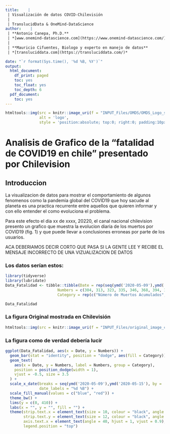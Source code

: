 ```yaml
---
title:    | 
 | Visualización de datos COVID-Chilevisión
 |
 | TranslucidData & OneMind-DataScience
author:    | 
 | **Antonio Canepa, Ph.D.**
 | *[www.onemind-datascience.com](https://www.onemind-datascience.com/)*
 |
 | **Mauricio Cifuentes, Biologo y experto en manejo de datos**
 | *[transluciddata.com](https://transluciddata.com/)*

date: "`r format(Sys.time(), '%d %B, %Y')`"
output:
  html_document:
    df_print: paged
    toc: yes
    toc_float: yes
    toc_depth: 6
  pdf_document:
    toc: yes
---
```

```r
htmltools::img(src = knitr::image_uri(f = "INPUT_Files/OMDS/OMDS_Logo_small.png"), 
               alt = 'logo', 
               style = 'position:absolute; top:0; right:0; padding:10px;')
```

# Analisis de Grafico de la "fatalidad de COVID19 en chile" presentado por Chilevision
## Introduccion
La visualizacion de datos para mostrar el comportamiento de algunos fenomenos como la pandemia global del COVID19 que hoy sacude al planeta es una practica recurrente entre aquellos que quieren informar y  con ello entender el como evoluciona el problema.

Para este efecto el dia xx de xxxx, 20220, el canal nacional chilevision presento un grafico que muestra la evolucion diaria de los muertos por COVID19 (fig. 1) y que puede llevar a conclusiones erroneas por parte de los usuarios. 

ACA DEBERIAMOS DECIR CORTO QUE PASA SI LA GENTE LEE Y RECIBE EL MENSAJE INCORRECTO DE UNA VIZUALIZACION DE DATOS

### Los datos serían estos:

```r
library(tidyverse)
library(lubridate)
Data_Fatalidad <- tibble::tibble(Date = rep(seq(ymd('2020-05-09'),ymd('2020-05-15'), by = '1 day'), times = 2),
                       Numbers = c(304, 313, 323, 335, 346, 368, 394, 10, 9, 11, 12, 11, 22, 26),
                       Category = rep(c("Número de Muertos Acumulados", "Número de Muertos por día"), each = 7))
```

```r
Data_Fatalidad
```

### La figura Original mostrada en Chilevisión
```r
htmltools::img(src = knitr::image_uri(f = "INPUT_Files/original_image_chilevision.jpeg"))
```



### La figura como de verdad debería lucir

```r
ggplot(Data_Fatalidad, aes(x = Date, y = Numbers)) +
  geom_bar(stat = "identity", position = "dodge", aes(fill = Category)) +
  geom_text(
    aes(x = Date, y = Numbers, label = Numbers, group = Category),
    position = position_dodge(width = 1),
    vjust = -0.5, size = 3.5
  ) +
  scale_x_date(breaks = seq(ymd('2020-05-09'),ymd('2020-05-15'), by = '1 day'),
               date_labels = "%d %B") +
  scale_fill_manual(values = c("blue", "red")) +
  theme_bw() +
  lims(y = c(0, 410)) +
  labs(x = "", y = "", fill = "") +
  theme(strip.text.x = element_text(size = 10, colour = "black", angle = 90),
        strip.text.y = element_text(size = 12, colour = "black", angle = 0),
        axis.text.x = element_text(angle = 40, hjust = 1, vjust = 0.9),
        legend.position = "top")
```
